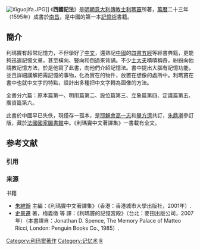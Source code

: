 [[File:Xiguojifa.JPG|thumb]]]]
《'''西國記法'''》是[[明朝|明朝]][[意大利|意大利]][[傳教士|傳教士]][[利瑪竇|利瑪竇]]所著，[[萬曆|萬曆]]二十三年（1595年）成書於[[南昌|南昌]]，是中國的第一本[[記憶術|記憶術]]書籍。

==簡介==
利瑪竇有超常記憶力，不但學好了[[中文|中文]]，還熟記[[中國|中國]]的[[四書五經|四書五經]]等經書典籍，更能夠迅速記憶文章，甚至橫向、豎向和倒過來背誦。不少[[士大夫|士大夫]]嘖嘖稱奇，紛紛向他請教記憶方法，於是他寫了此書，向他們介紹記憶法。書中提出大腦有記憶功能，並且詳細講解把需記憶的事物，化為實在的物件，放置在想像的處所中。利瑪竇在書中也就中文字的特點，設計出多種把中文字轉為圖像的方法。

全書分六篇：原本篇第一、明用篇第二、設位篇第三、立象篇第四、定識篇第五、廣資篇第六。

此書於中國早已失佚，現僅存一孤本，是[[耶穌會|耶穌會]][[高一志|高一志]]和[[畢方濟|畢方濟]]共訂，[[朱鼎澣|朱鼎澣]]參訂版，藏於[[法國國家圖書館|法國國家圖書館]]中。《利瑪竇中文著譯集》一書載有全文。

== 参考文献 ==
{{Wikisource|西國記法}}
=== 引用 ===
{{Reflist}}

=== 来源 ===
{{refbegin}}
; 书籍
* [[朱維錚|朱維錚]] 主編：《利瑪竇中文著譯集》（香港：香港城市大學出版社，2001年）.
* [[史景遷|史景遷]] 著，梅義徵 等 譯：《利瑪竇的記憶宮殿》（台北：麥田出版公司，2007年）（本書譯自：Jonathan D. Spence, The Memory Palace of Matteo Ricci, London: Penguin Books Co., 1985）.
{{refend}}

[[Category:利玛窦著作|Category:利玛窦著作]]
[[Category:记忆术|Category:记忆术]]
[[Category:中文書籍|R]]